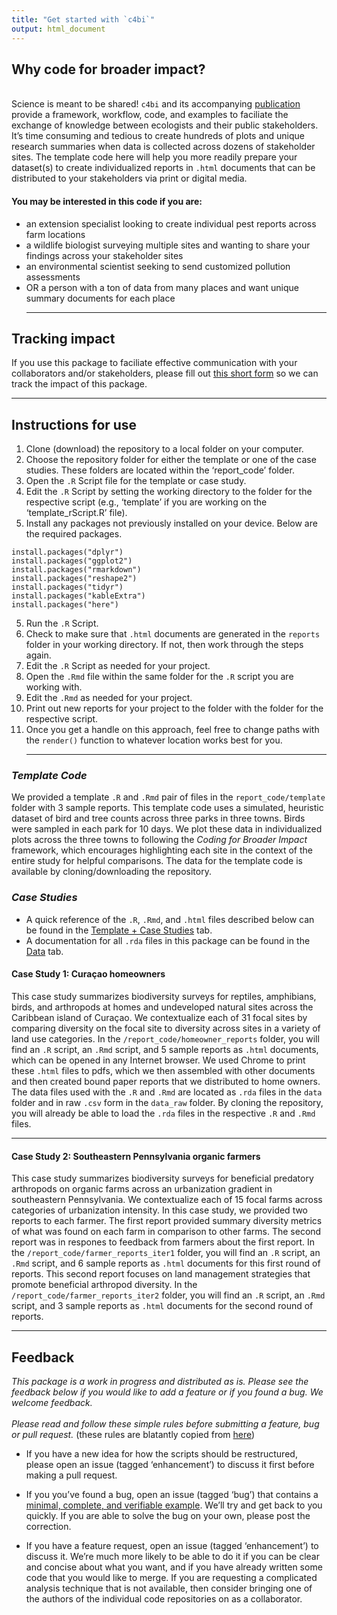 ```yaml
---
title: "Get started with `c4bi`"
output: html_document
---
```

## Why code for broader impact?
<br>
Science is meant to be shared! `c4bi` and its accompanying [publication](#doi) provide a framework, workflow, code, and examples to faciliate the exchange of knowledge between ecologists and their public stakeholders. It's time consuming and tedious to create hundreds of plots and unique research summaries when data is collected across dozens of stakeholder sites. The template code here will help you more readily prepare your dataset(s) to create individualized reports in `.html` documents that can be distributed to your stakeholders via print or digital media.

#### You may be interested in this code if you are:
- an extension specialist looking to create individual pest reports across farm locations
- a wildlife biologist surveying multiple sites and wanting to share your findings across your stakeholder sites
- an environmental scientist seeking to send customized pollution assessments
- OR a person with a ton of data from many places and want unique summary documents for each place
<hr>

## Tracking impact

If you use this package to faciliate effective communication with your collaborators and/or stakeholders, please fill out [this short form](#form) so we can track the impact of this package.

<hr>

## Instructions for use
1. Clone (download) the repository to a local folder on your computer.
2. Choose the repository folder for either the template or one of the case studies. These folders are located within the 'report_code' folder.
2. Open the `.R` Script file for the template or case study.
3. Edit the `.R` Script by setting the working directory to the folder for the respective script (e.g., 'template' if you are working on the 'template_rScript.R' file).
4. Install any packages not previously installed on your device. Below are the required packages.

```
install.packages("dplyr")
install.packages("ggplot2")
install.packages("rmarkdown")
install.packages("reshape2")
install.packages("tidyr")
install.packages("kableExtra")
install.packages("here")
```
5. Run the `.R` Script.
6. Check to make sure that `.html` documents are generated in the `reports` folder in your working directory. If not, then work through the steps again.
7. Edit the `.R` Script as needed for your project.
8. Open the `.Rmd` file within the same folder for the `.R` script you are working with.
9. Edit the `.Rmd` as needed for your project.  
10. Print out new reports for your project to the folder with the folder for the respective script.  
11. Once you get a handle on this approach, feel free to change paths with the `render()` function to whatever location works best for you.  
<hr>

### _Template Code_

We provided a template `.R` and `.Rmd` pair of files in the `report_code/template` folder with 3 sample reports. This template code uses a simulated, heuristic dataset of bird and tree counts across three parks in three towns. Birds were sampled in each park for 10 days. We plot these data in individualized plots across the three towns to following the _Coding for Broader Impact_ framework, which encourages highlighting each site in the context of the entire study for helpful comparisons. The data for the template code is available by cloning/downloading the repository.


### _Case Studies_

  * A quick reference of the `.R`, `.Rmd`, and `.html` files described below can be found in the [Template + Case Studies](https://dbturner.github.io/c4bi/articles/index.html) tab.  
  * A documentation for all `.rda` files in this package can be found in the [Data](https://dbturner.github.io/c4bi/reference/index.html) tab.

#### Case Study 1: Curaçao homeowners
This case study summarizes biodiversity surveys for reptiles, amphibians, birds, and arthropods at homes and undeveloped natural sites across the Caribbean island of Curaçao. We contextualize each of 31 focal sites by comparing diversity on the focal site to diversity across sites in a variety of land use categories. In the `/report_code/homeowner_reports` folder, you will find an `.R` script, an `.Rmd` script, and 5 sample reports as `.html` documents, which can be opened in any Internet browser. We used Chrome to print these `.html` files to pdfs, which we then assembled with other documents and then created bound paper reports that we distributed to home owners. The data files used with the `.R` and `.Rmd` are located as `.rda` files in the `data` folder and in raw `.csv` form in the `data_raw` folder. By cloning the repository, you will already be able to load the `.rda` files in the respective `.R` and `.Rmd` files.
<hr>
#### Case Study 2: Southeastern Pennsylvania organic farmers
This case study summarizes biodiversity surveys for beneficial predatory arthropods on organic farms across an urbanization gradient in southeastern Pennsylvania. We contextualize each of 15 focal farms across categories of urbanization intensity. In this case study, we provided two reports to each farmer. The first report provided summary diversity metrics of what was found on each farm in comparison to other farms. The second report was in respones to feedback from farmers about the first report. In the `/report_code/farmer_reports_iter1` folder, you will find an `.R` script, an `.Rmd` script, and 6 sample reports as `.html` documents for this first round of reports. This second report focuses on land management strategies that promote beneficial arthropod diversity. In the `/report_code/farmer_reports_iter2` folder, you will find an `.R` script, an `.Rmd` script, and 3 sample reports as `.html` documents for the second round of reports.

<hr>

## Feedback
_This package is a work in progress and distributed as is. Please see the feedback below if you would like to add a feature or if you found a bug. We welcome feedback._
<br>
<br>
_Please read and follow these simple rules before submitting a feature, bug or pull request._
(these rules are blatantly copied from [here](https://github.com/willpearse/pez "pez GitHub page"))

* If you have a new idea for how the scripts should be restructured, please open an issue (tagged 'enhancement') to discuss it first before making a pull request.

* If you you've found a bug, open an issue (tagged 'bug') that contains a  [minimal, complete, and verifiable example](https://stackoverflow.com/help/mcve "How to make a great reproducible example?"). We'll try and get back to you quickly. If you are able to solve the bug on your own, please post the correction.

* If you have a feature request, open an issue (tagged 'enhancement') to discuss it. We're much more likely to be able to do it if you can be clear and concise about what you want, and if you have already written some code that you would like to merge. If you are requesting a complicated analysis technique that is not available, then consider bringing one of the authors of the individual code repositories on as a collaborator.
